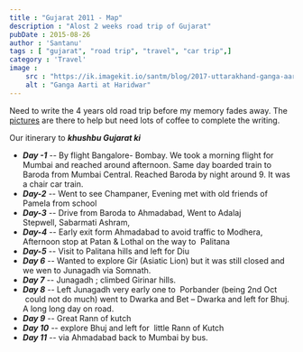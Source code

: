 ```yaml
---
title : "Gujarat 2011 - Map"
description : "Alost 2 weeks road trip of Gujarat"
pubDate : 2015-08-26
author : 'Santanu'
tags : [ "gujarat", "road trip", "travel", "car trip",]
category : 'Travel'
image :
    src : "https://ik.imagekit.io/santm/blog/2017-uttarakhand-ganga-aarti.webp"
    alt : "Ganga Aarti at Haridwar"
---
```

Need to write the 4 years old road trip before my memory fades away. The [pictures](https://www.flickr.com/photos/santm/collections/72157638753903215/) are there to help but need lots of coffee to complete the writing.  

Our itinerary to ***khushbu Gujarat ki***  

-   ***Day -1*** -- By flight Bangalore- Bombay. We took a morning flight for Mumbai and reached around afternoon. Same day boarded train to Baroda from Mumbai Central. Reached Baroda by night around 9. It was a chair car train. 
-   ***Day-2*** -- Went to see Champaner, Evening met with old friends of Pamela from school 
-   ***Day-3*** -- Drive from Baroda to Ahmadabad, Went to Adalaj Stepwell, Sabarmati Ashram, 
-   ***Day-4*** -- Early exit form Ahmadabad to avoid traffic to Modhera, Afternoon stop at Patan & Lothal on the way to  Palitana 
-   ***Day-5*** -- Visit to Palitana hills and left for Diu
-   ***Day 6*** -- Wanted to explore Gir (Asiatic Lion) but it was still closed and we wen to Junagadh via Somnath.
-   ***Day 7*** -- Junagadh ; climbed Girinar hills. 
-   ***Day 8*** -- Left Junagadh very early one to  Porbander (being 2nd Oct  could not do much) went to Dwarka and Bet – Dwarka and left for Bhuj. A long long day on road.
-   ***Day 9*** -- Great Rann of kutch
-   ***Day 10*** -- explore Bhuj and left for  little Rann of Kutch
-   ***Day 11*** -- via Ahmadabad back to Mumbai by bus.
